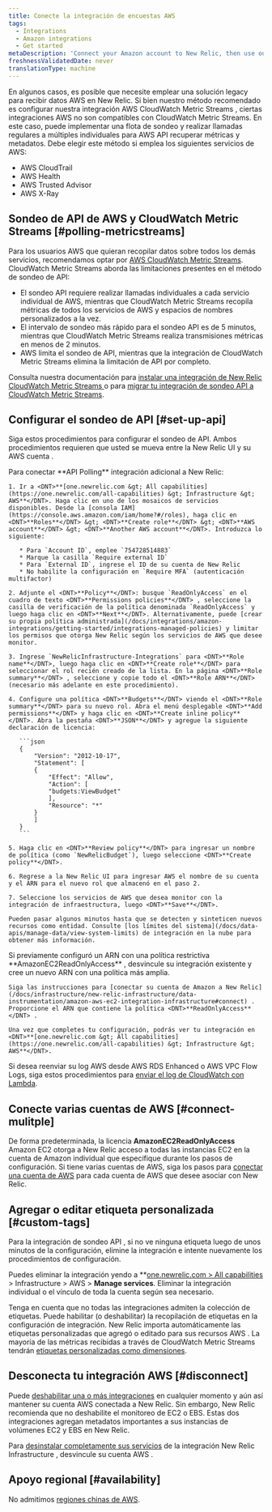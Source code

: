 ```yaml
---
title: Conecte la integración de encuestas AWS
tags:
  - Integrations
  - Amazon integrations
  - Get started
metaDescription: 'Connect your Amazon account to New Relic, then use our infrastructure monitoring services with your AWS integrations.'
freshnessValidatedDate: never
translationType: machine
---
```


En algunos casos, es posible que necesite emplear una solución legacy para recibir datos AWS en New Relic. Si bien nuestro método recomendado es configurar nuestra integración AWS CloudWatch Metric Streams , ciertas integraciones AWS no son compatibles con CloudWatch Metric Streams. En este caso, puede implementar una flota de sondeo y realizar llamadas regulares a múltiples individuales para AWS API recuperar métricas y metadatos. Debe elegir este método si emplea los siguientes servicios de AWS:

* AWS CloudTrail
* AWS Health
* AWS Trusted Advisor
* AWS X-Ray

## Sondeo de API de AWS y CloudWatch Metric Streams [#polling-metricstreams]

Para los usuarios AWS que quieran recopilar datos sobre todos los demás servicios, recomendamos optar por [AWS CloudWatch Metric Streams](https://docs.aws.amazon.com/AmazonCloudWatch/latest/monitoring/CloudWatch-Metric-Streams.html). CloudWatch Metric Streams aborda las limitaciones presentes en el método de sondeo de API:

* El sondeo API requiere realizar llamadas individuales a cada servicio individual de AWS, mientras que CloudWatch Metric Streams recopila métricas de todos los servicios de AWS y espacios de nombres personalizados a la vez.
* El intervalo de sondeo más rápido para el sondeo API es de 5 minutos, mientras que CloudWatch Metric Streams realiza transmisiones métricas en menos de 2 minutos.
* AWS limita el sondeo de API, mientras que la integración de CloudWatch Metric Streams elimina la limitación de API por completo.

Consulta nuestra documentación para [instalar una integración de New Relic CloudWatch Metric Streams ](/install/aws-cloudwatch)o para [migrar tu integración de sondeo API a CloudWatch Metric Streams](/install/aws-cloudwatch/?task=migrate).

## Configurar el sondeo de API [#set-up-api]

Siga estos procedimientos para configurar el sondeo de API. Ambos procedimientos requieren que usted se mueva entre la New Relic UI y su AWS cuenta .

<CollapserGroup>
  <Collapser id="setup-individual" title="Conecte la integración individual AWS a New Relic">
    Para conectar <DNT>**API Polling**</DNT> integración adicional a New Relic:

    1. Ir a <DNT>**[one.newrelic.com &gt; All capabilities](https://one.newrelic.com/all-capabilities) &gt; Infrastructure &gt; AWS**</DNT>. Haga clic en uno de los mosaicos de servicios disponibles. Desde la [consola IAM](https://console.aws.amazon.com/iam/home?#/roles), haga clic en <DNT>**Roles**</DNT> &gt; <DNT>**Create role**</DNT> &gt; <DNT>**AWS account**</DNT> &gt; <DNT>**Another AWS account**</DNT>. Introduzca lo siguiente:

       * Para `Account ID`, emplee `754728514883`
       * Marque la casilla `Require external ID`
       * Para `External ID`, ingrese el ID de su cuenta de New Relic
       * No habilite la configuración en `Require MFA` (autenticación multifactor)

    2. Adjunte el <DNT>**Policy**</DNT>: busque `ReadOnlyAccess` en el cuadro de texto <DNT>**Permissions policies**</DNT> , seleccione la casilla de verificación de la política denominada `ReadOnlyAccess` y luego haga clic en <DNT>**Next**</DNT>. Alternativamente, puede [crear su propia política administrada](/docs/integrations/amazon-integrations/getting-started/integrations-managed-policies) y limitar los permisos que otorga New Relic según los servicios de AWS que desee monitor.

    3. Ingrese `NewRelicInfrastructure-Integrations` para <DNT>**Role name**</DNT>, luego haga clic en <DNT>**Create role**</DNT> para seleccionar el rol recién creado de la lista. En la página <DNT>**Role summary**</DNT> , seleccione y copie todo el <DNT>**Role ARN**</DNT> (necesario más adelante en este procedimiento).

    4. Configure una política <DNT>**Budgets**</DNT> viendo el <DNT>**Role summary**</DNT> para su nuevo rol. Abra el menú desplegable <DNT>**Add permissions**</DNT> y haga clic en <DNT>**Create inline policy**</DNT>. Abra la pestaña <DNT>**JSON**</DNT> y agregue la siguiente declaración de licencia:

       ```json
       {
           "Version": "2012-10-17",
           "Statement": [
           {
               "Effect": "Allow",
               "Action": [
               "budgets:ViewBudget"
               ],
               "Resource": "*"
           }
           ]
       }
       ```

    5. Haga clic en <DNT>**Review policy**</DNT> para ingresar un nombre de política (como `NewRelicBudget`), luego seleccione <DNT>**Create policy**</DNT>.

    6. Regrese a la New Relic UI para ingresar AWS el nombre de su cuenta y el ARN para el nuevo rol que almacenó en el paso 2.

    7. Seleccione los servicios de AWS que desea monitor con la integración de infraestructura, luego <DNT>**Save**</DNT>.

    Pueden pasar algunos minutos hasta que se detecten y sinteticen nuevos recursos como entidad. Consulte [los límites del sistema](/docs/data-apis/manage-data/view-system-limits) de integración en la nube para obtener más información.
  </Collapser>

  <Collapser id="setup-multiple" title="Conecte múltiples integraciones AWS a New Relic">
    Si previamente configuró un ARN con una política restrictiva <DNT>**AmazonEC2ReadOnlyAccess**</DNT> , desvincule su integración existente y cree un nuevo ARN con una política más amplia.

    Siga las instrucciones para [conectar su cuenta de Amazon a New Relic](/docs/infrastructure/new-relic-infrastructure/data-instrumentation/amazon-aws-ec2-integration-infrastructure#connect) . Proporcione el ARN que contiene la política <DNT>**ReadOnlyAccess**</DNT> .

    Una vez que completes tu configuración, podrás ver tu integración en <DNT>**[one.newrelic.com &gt; All capabilities](https://one.newrelic.com/all-capabilities) &gt; Infrastructure &gt; AWS**</DNT>.
  </Collapser>
</CollapserGroup>

Si desea reenviar su log AWS desde AWS RDS Enhanced o AWS VPC Flow Logs, siga estos procedimientos para [enviar el log de CloudWatch con Lambda](/docs/logs/forward-logs/aws-lambda-sending-cloudwatch-logs).

## Conecte varias cuentas de AWS [#connect-mulitple]

De forma predeterminada, la licencia <DNT>**AmazonEC2ReadOnlyAccess**</DNT> Amazon EC2 otorga a New Relic acceso a todas las instancias EC2 en la cuenta de Amazon individual que especifique durante los pasos de configuración. Si tiene varias cuentas de AWS, siga los pasos para [conectar una cuenta de AWS](#setup-individual) para cada cuenta de AWS que desee asociar con New Relic.

## Agregar o editar etiqueta personalizada [#custom-tags]

Para la integración de sondeo API , si no ve ninguna etiqueta luego de unos minutos de la configuración, elimine la integración e intente nuevamente los procedimientos de configuración.

Puedes eliminar la integración yendo a <DNT>\*\*[one.newrelic.com &gt; All capabilities](https://one.newrelic.com/all-capabilities) &gt; Infrastructure &gt; AWS &gt; **Manage services**</DNT>. Eliminar la integración individual o el vínculo de toda la cuenta según sea necesario.

Tenga en cuenta que no todas las integraciones admiten la colección de etiquetas. Puede habilitar (o deshabilitar) la recopilación de etiquetas en la configuración de integración. New Relic importa automáticamente las etiquetas personalizadas que agregó o editado para sus recursos AWS . La mayoría de las métricas recibidas a través de CloudWatch Metric Streams tendrán [etiquetas personalizadas como dimensiones](/docs/integrations/amazon-integrations/aws-integrations-list/aws-metric-stream/#tags-collection).

## Desconecta tu integración AWS [#disconnect]

Puede [deshabilitar una o más integraciones](/docs/infrastructure/install-infrastructure-agent/update-or-uninstall/uninstall-infrastructure-integrations/#uninstall-aws) en cualquier momento y aún así mantener su cuenta AWS conectada a New Relic. Sin embargo, New Relic recomienda que no deshabilite el monitoreo de EC2 o EBS. Estas dos integraciones agregan metadatos importantes a sus instancias de volúmenes EC2 y EBS en New Relic.

Para [desinstalar completamente sus servicios](/docs/infrastructure/new-relic-infrastructure/installation/uninstall-infrastructure-agent#unlink-aws) de la integración New Relic Infrastructure , desvincule su cuenta AWS .

## Apoyo regional [#availability]

No admitimos [regiones chinas de AWS](/docs/integrations/amazon-integrations/troubleshooting/invalid-principal-error-unsupported-aws-regions).